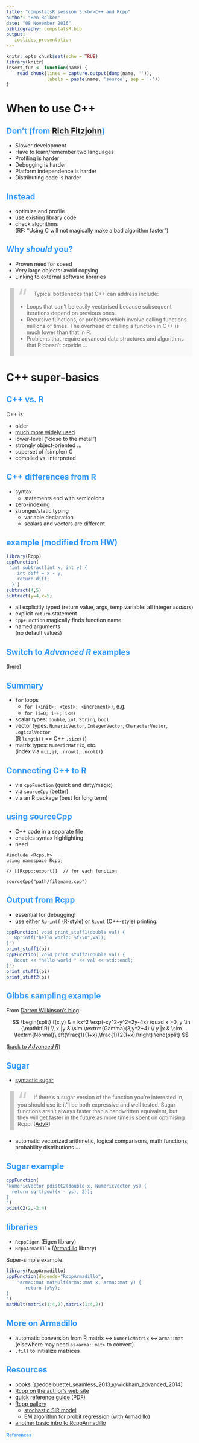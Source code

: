 ```yaml
---
title: "compstatsR session 3:<br>C++ and Rcpp"
author: "Ben Bolker"
date: "08 November 2016"
bibliography: compstatsR.bib
output:
   ioslides_presentation
---
```

<style>
.refs {
   font-size: 12px;
}
h2 { 
 color: #3399ff;		
}
h3 { 
 color: #3399ff;		
}
.title-slide {
   background-color: #55bbff;
}
</style>
<!-- Limit image width and height -->
<!-- 
img {     
  max-height: 560px;     
  max-width: 800px; 
}
-->
<style type="text/css">
img {     
  max-height: 500px;     
  max-width: 720px; 
}
</style>
<!-- n.b. comment must go outside style tags -->
<!-- https://css-tricks.com/snippets/css/simple-and-nice-blockquote-styling/ -->
<!-- quotes were "\201C""\201D""\2018""\2019"; -->
<style>
blockquote {
  background: #f9f9f9;
  border-left: 10px solid #ccc;
  margin: 1.5em 10px;
  padding: 0.5em 10px;
  quotes: "\201C""\201C""\201C""\201C";
}
blockquote:before {
  color: #ccc;
  content: open-quote;
  font-size: 4em;
  line-height: 0.1em;
  margin-right: 0.25em;
  vertical-align: -0.4em;
}
blockquote p {
  display: inline;
}
</style>
<style>
div#before-column p.forceBreak {
	break-before: column;
}
div#after-column p.forceBreak {
	break-after: column;
}
</style>

```r
knitr::opts_chunk$set(echo = TRUE)
library(knitr)
insert_fun <- function(name) {
    read_chunk(lines = capture.output(dump(name, '')),
               labels = paste(name, 'source', sep = '-'))
}
```
# When to use C++ 

## Don't (from [Rich Fitzjohn][1])

- Slower development
- Have to learn/remember two languages
- Profiling is harder
- Debugging is harder
- Platform independence is harder
- Distributing code is harder

[1]: https://github.com/richfitz/rc2016/blob/master/slides.md "R & C / C++"

## Instead

- optimize and profile
- use existing library code
- check algorithms  
(RF: "Using C will not magically make a bad algorithm faster")

## Why *should* you?

- Proven need for speed
- Very large objects: avoid copying
- Linking to external software libraries

> Typical bottlenecks that C++ can address include:
> 
> - Loops that can’t be easily vectorised because subsequent iterations depend on previous ones.
> - Recursive functions, or problems which involve calling functions millions of times. The overhead of calling a function in C++ is much lower than that in R.
> - Problems that require advanced data structures and algorithms that R doesn’t provide ...

# C++ super-basics

## C++ vs. R

C++ is:

- older
- [much more widely used][2]
- lower-level ("close to the metal")
- strongly object-oriented ...
- superset of (simpler) C
- compiled vs. interpreted

[2]: http://spectrum.ieee.org/computing/software/the-2016-top-programming-languages "top programming languages"

## C++ differences from R

- syntax
    - statements end with semicolons
- zero-indexing
- stronger/static typing
    - variable declaration
	- scalars and vectors are different


## example (modified from HW) {.columns-2}

```r
library(Rcpp)
cppFunction(
 'int subtract(int x, int y) {
    int diff = x - y;
    return diff;
  }')
subtract(4,5)
subtract(y=4,x=5)
```

- all explicitly typed
(return value, args, temp variable:
all integer *scalars*)
- explicit `return` statement
- `cppFunction` magically finds function name
- named arguments   
(no default values)

## Switch to *Advanced R* examples

([here](http://adv-r.had.co.nz/Rcpp.html#rcpp-intro))

## Summary

- `for` loops
    - `for (<init>; <test>; <increment>)`, e.g.
    - `for (i=0; i++; i<N)`
- scalar types: `double`, `int`, `String`, `bool`
- vector types: `NumericVector`, `IntegerVector`, `CharacterVector`, `LogicalVector`  
(R `length()` == C++ `.size()`)
- matrix types: `NumericMatrix`, etc.  
(index via `m(i,j)`; `.nrow()`, `.ncol()`)

## Connecting C++ to R

- via `cppFunction` (quick and dirty/magic)
- via `sourceCpp` (better)
- via an R package (best for long term)

## using sourceCpp

- C++ code in a separate file
- enables syntax highlighting
- need

```
#include <Rcpp.h>
using namespace Rcpp;

// [[Rcpp::export]]  // for each function
```

`sourceCpp("path/filename.cpp")`

## Output from Rcpp

- essential for debugging!
- use either `Rprintf` (R-style) or `Rcout` (C++-style) printing:

```r
cppFunction('void print_stuff1(double val) {
   Rprintf("hello world: %f\\n",val);
}')
print_stuff1(pi)
cppFunction('void print_stuff2(double val) {
   Rcout << "hello world " << val << std::endl;
}')
print_stuff1(pi)
print_stuff2(pi)
```

## Gibbs sampling example

From [Darren Wilkinson's blog](https://darrenjw.wordpress.com/2011/07/16/gibbs-sampler-in-various-languages-revisited/):

$$
\begin{split}
f(x,y) & = kx^2 \exp(-xy^2-y^2+2y-4x) \quad x >0, y \in {\mathbf R} \\
x |y & \sim \textrm{Gamma}(3,y^2+4) \\
y |x & \sim \textrm{Normal}\left(\frac{1}{1+x},\frac{1}{2(1+x)}\right)
\end{split}
$$

([back to *Advanced R*](http://adv-r.had.co.nz/Rcpp.html#rcpp-case-studies))

## Sugar

- [syntactic sugar](https://en.wikipedia.org/wiki/Syntactic_sugar)

>  If there’s a sugar version of the function you’re interested in, you should use it: it’ll be both expressive and well tested. Sugar functions aren’t always faster than a handwritten equivalent, but they will get faster in the future as more time is spent on optimising Rcpp. ([AdvR](http://adv-r.had.co.nz/Rcpp.html#rcpp-case-studies#sugar))

- automatic vectorized arithmetic, logical comparisons, math functions, probability distributions ...

## Sugar example

```r
cppFunction(
"NumericVector pdistC2(double x, NumericVector ys) {
  return sqrt(pow((x - ys), 2));
}
")
pdistC2(2,-2:4)
```

## libraries

- `RcppEigen` (Eigen library)
- `RcppArmadillo` ([Armadillo](http://arma.sourceforge.net/) library)

Super-simple example. 

```r
library(RcppArmadillo)
cppFunction(depends="RcppArmadillo",
    "arma::mat matMult(arma::mat x, arma::mat y) {
       return (x%y);
}
")
matMult(matrix(1:4,2),matrix(1:4,2))
```

## More on Armadillo

- automatic conversion from R matrix $\leftrightarrow$ `NumericMatrix` $\leftrightarrow$ `arma::mat` (elsewhere may need `as<arma::mat>` to convert)
- `.fill` to initialize matrices

## Resources

- books [@eddelbuettel_seamless_2013;@wickham_advanced_2014]
- [Rcpp on the author's web site](http://dirk.eddelbuettel.com/code/rcpp.html)
- [quick reference guide](http://dirk.eddelbuettel.com/code/rcpp/Rcpp-quickref.pdf) (PDF)
- [Rcpp gallery](http://gallery.rcpp.org/)
   - [stochastic SIR model](http://gallery.rcpp.org/articles/epidemiological-compartment-model/)
   - [EM algorithm for probit regression](http://gallery.rcpp.org/articles/EM-algorithm-example/) (with Armadillo)
- [another basic intro to RcppArmadillo](http://q-aps.princeton.edu/sites/default/files/q-aps/files/slides_day4_am.pdf)

<!-- http://stackoverflow.com/questions/10474107/fast-bounding-of-data-in-r/10475036#10475036 -->

## References {.refs}

